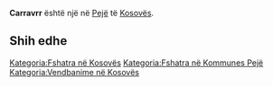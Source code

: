 {{Fshat në 
 | Emri                = Carravrr
 | EmriAlt                = 
 | NAME_SHORT_FORM=      
 | NAME_GENERIC=      
 | NAME_SORT_NAME_RO=      CARRAVRR
 | FULL_NAME_RO = Carravrr
 | FULL_NAME_ND_RO=Carravrr
 | SORT_NAME_RG=CARRAVRR
 | FULL_NAME_RG=Carravrr
 | FULL_NAME_ND_RG=Carravrr
 | SRP_NAME_SHORT_FORM=      
 | SRP_NAME_GENERIC=      
 | SRP_NAME_SORT_NAME_RO=      
 | SRP_FULL_NAME_RO = 
 | SRP_FULL_NAME_ND_RO=
 | SRP_SORT_NAME_RG=
 | SRP_FULL_NAME_RG=
 | SRP_FULL_NAME_ND_RG=
 | Emri (Rasa dhanore) = 
 | Figura              = 
 | Shteti              = Kosovo
 | Komuna              = Pejë
 | Kodi postar         = 
 | Sipërfaqja          = 

 | Popullsia           = 

 | Regj. i popullsisë  = 
 | Dend. e popullsisë  = 
 | Faqja zyrtare       = 
 <!--- Koordinatat ----> 
 | Gjerësia            = 42.678333
 | Gjatësia            = 20.277778
 | Lartësia            = 
}}
'''Carravrr''' është një [[]] në [[Pejë]] të [[Kosovës]].

<!-- == Gjeografia == -->
<!-- == Historia == -->
<!-- == Demografia == -->
== Shih edhe ==
{{Komuna Pejë}}
{{Kosovo-Administrata-Cung}}

[[Kategoria:Fshatra në Kosovës]]
[[Kategoria:Fshatra në Kommunes Pejë]]
[[Kategoria:Vendbanime në Kosovës]]